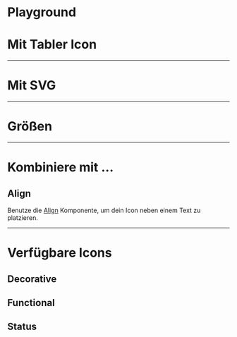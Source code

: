 # Playground

<LiveCodeEditor />

# Mit Tabler Icon

<LiveCodeEditor example="tabler" editorCollapsed />

---

# Mit SVG

<LiveCodeEditor example="svg" editorCollapsed />

---

# Größen

<LiveCodeEditor example="sizes" editorCollapsed />

---

# Kombiniere mit ...

## Align

Benutze die [Align](/03-components/structure/align) Komponente, um dein Icon
neben einem Text zu platzieren.

<LiveCodeEditor example="align" editorCollapsed />

---

# Verfügbare Icons

## Decorative

<LiveCodeEditor example="decorative" editorCollapsed />

## Functional

<LiveCodeEditor example="functional" editorCollapsed />

## Status

<LiveCodeEditor example="states" editorCollapsed />
